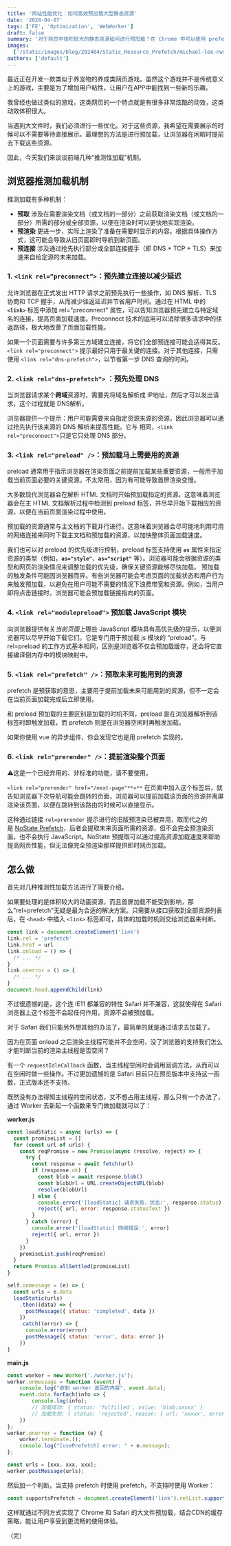 ```yaml
---
title: '网站性能优化：如何高效预加载大型静态资源'
date: '2024-04-07'
tags: ['FE', 'Optimization', 'WebWorker']
draft: false
summary: '对于网页中体积较大的静态资源如何进行预加载？在 Chrome 中可以使用 prefetch， 而在 Safari 中可以使用 Worker 新起一个线程进行加载 …'
images:
  ['/static/images/blog/202404/Static_Resource_Prefetch/michael-lee-nwxwMWXLRpo-unsplash.webp']
authors: ['default']
---
```


最近正在开发一款类似于养宠物的养成类网页游戏。虽然这个游戏并不是传统意义上的游戏，主要是为了增加用户粘性，让用户在APP中能找到一些新的乐趣。

我曾经也做过类似的游戏，这类网页的一个特点就是有很多非常炫酷的动效，这类动效体积很大。

当遇到大文件时，我们必须进行一些优化。对于这些资源，我希望在需要展示的时候可以不需要等待直接展示。最理想的方法是进行预加载，让浏览器在闲暇时提前去下载这些资源。

因此，今天我们来谈谈前端几种“推测性加载”机制。

## 浏览器推测加载机制

推测加载有多种机制：

- **预取**
  涉及在需要渲染文档（或文档的一部分）之前获取渲染文档（或文档的一部分）所需的部分或全部资源，以便在渲染时可以更快地实现渲染。
- **预渲染**
  更进一步，实际上渲染了准备在需要时显示的内容。根据具体操作方式，这可能会导致从旧页面即时导航到新页面。
- **预连接**
  涉及通过抢先执行部分或全部连接握手（即 DNS + TCP + TLS）来加速来自给定源的未来加载。

### **1. `<link rel=”preconnect”>`：预先建立连接以减少延迟**

允许浏览器在正式发出 HTTP 请求之前预先执行一些操作，如 DNS 解析、TLS 协商和 TCP 握手，从而减少往返延迟并节省用户时间。通过在 HTML 中的 **`<link>`** 标签中添加 rel="preconnect" 属性，可以告知浏览器预先建立与特定域名的连接，提高页面加载速度。Preconnect 技术的运用可以消除很多请求中的往返路径，极大地改善了页面加载性能。

如果一个页面需要与许多第三方域建立连接，将它们全部预连接可能会适得其反。`<link rel="preconnect">` 提示最好只用于最关键的连接。对于其他连接，只需使用 `<link rel="dns-prefetch">`，以节省第一步 DNS 查询的时间。

### **2. `<link rel="dns-prefetch">` ：预先处理 DNS**

当浏览器请求某个**跨域**资源时，需要先将域名解析成 IP地址，然后才可以发出请求，这个过程就是 DNS解析。

浏览器提供一个提示：用户可能需要来自指定资源来源的资源，因此浏览器可以通过抢先执行该来源的 DNS 解析来提高性能。它与 相同，`<link rel="preconnect">`只是它只处理 DNS 部分。

### 3. `<link rel="preload" />`：预加载马上需要用的资源

preload 通常用于指示浏览器在渲染页面之前提前加载某些重要资源，一般用于加载当前页面必要的关键资源。不太常用，因为有可能导致首屏渲染变慢。

大多数现代浏览器会在解析 HTML 文档时开始预加载指定的资源。这意味着浏览器会在主 HTML 文档解析过程中检测到 preload 标签，并尽早开始下载相应的资源，以便在当前页面渲染过程中使用。

预加载的资源通常与主文档的下载并行进行。这意味着浏览器会尽可能地利用可用的网络连接来同时下载主文档和预加载的资源，以加快整体页面加载速度。

我们也可以对 preload 的优先级进行控制，preload 标签支持使用 **`as`** 属性来指定资源的类型（例如，**`as="style"`**、**`as="script"`** 等）。浏览器可能会根据资源的类型和网页的渲染情况来调整加载的优先级，确保关键资源能够尽快加载。 预加载的触发条件可能因浏览器而异。有些浏览器可能会考虑页面的加载状态和用户行为来触发预加载，以避免在用户可能不需要的情况下浪费带宽和资源。例如，当用户即将点击链接时，浏览器可能会预加载链接指向的页面。

### **4. `<link rel="modulepreload">` 预加载 JavaScript 模块**

向浏览器提供有关*当前页面*上哪些 JavaScript 模块具有高优先级的提示，以便浏览器可以尽早开始下载它们。它是专门用于预加载 js 模块的 “preload”。与 rel=preload 的工作方式基本相同，区别是浏览器不仅会预加载缓存，还会将它直接编译倒内存中的模块映射中。

### **5. `<link rel="prefetch" />`：预取未来可能用到的资源**

prefetch 是预获取的意思，主要用于提前加载未来可能用到的资源，但不一定会在当前页面加载完成后立即使用。

和 preload 预加载的主要区别是加载的时机不同，preload 是在浏览器解析到该标签时即触发加载，而 prefetch 则是在浏览器空闲时再触发加载。

如果你使用 vue 的异步组件，你会发现它也是用 prefetch 实现的。

### **6. `<link rel="prerender" />`：提前渲染整个页面**

⚠️这是一个已经弃用的、非标准的功能，请不要使用。

`<link rel="prerender" href="/next-page"**>**` 在页面中加入这个标签后，就告知浏览器下次导航可能会跳转的页面，浏览器可以提前加载该页面的资源并离屏渲染该页面，以便在跳转到该路由的时候可以直接显示。

这种通过链接 `rel=prerender` 提示进行的旧版预渲染已被弃用，取而代之的是 [NoState Prefetch](https://developer.chrome.com/blog/nostate-prefetch?hl=zh-cn)，后者会提取未来页面所需的资源，但不会完全预渲染页面，也不会执行 JavaScript。NoState 预提取可以通过提高资源加载速度来帮助提高网页性能，但无法像完全预渲染那样提供即时网页加载。

## 怎么做

首先对几种推测性加载方法进行了简要介绍。

如果要处理的是体积较大的动画资源，而且首屏加载不能受到影响，那么"rel=prefetch"无疑是最为合适的解决方案。只需要从接口获取到全部资源列表后，在 `<head>` 中插入 `<link>` 标签即可，具体的加载时机则交给浏览器来判断。

```jsx
const link = document.createElement('link')
link.rel = 'prefetch'
link.href = url
link.onload = () => {
  /* ... */
}
link.onerror = () => {
  /* ... */
}
document.head.appendChild(link)
```

不过很遗憾的是，这个连 IE11 都兼容的特性 Safari 并不兼容，这就使得在 Safari 浏览器上这个标签不会起任何作用，资源不会被预加载。

对于 Safari 我们只能另外想其他的办法了，最简单的就是通过请求去加载了。

因为在页面 onload 之后渲染主线程可能并不会空闲，没了浏览器的支持我们怎么才能判断当前的渲染主线程是否空闲？

有一个 `requestIdleCallback` 函数，当主线程空闲时会调用回调方法，从而可以在空闲时做一些操作。不过更加遗憾的是 Safari 目前只在预览版本中支持这一函数，正式版本还不支持。

既然没有办法得知主线程的空闲状态，又不想占用主线程，那么只有一个办法了，通过 Worker 去新起一个函数来专门做加载就可以了：

**worker.js**

```jsx
const loadStatic = async (urls) => {
  const promiseList = []
  for (const url of urls) {
    const reqPromise = new Promise(async (resolve, reject) => {
      try {
        const response = await fetch(url)
        if (response.ok) {
          const blob = await response.blob()
          const blobUrl = URL.createObjectURL(blob)
          resolve(blobUrl)
        } else {
          console.error('[loadStatic] 请求失败，状态:', response.status)
          reject({ url, error: response.statusText })
        }
      } catch (error) {
        console.error('[loadStatic] 网络错误:', error)
        reject({ url, error })
      }
    })
    promiseList.push(reqPromise)
  }
  return Promise.allSettled(promiseList)
}

self.onmessage = (e) => {
  const urls = e.data
  loadStatic(urls)
    .then((data) => {
      postMessage({ status: 'completed', data })
    })
    .catch((error) => {
      console.error(error)
      postMessage({ status: 'error', data: error })
    })
}
```

**main.js**

```jsx
const worker = new Worker('./worker.js');
worker.onmessage = function (event) {
    console.log("收到 worker 返回的内容", event.data);
    event.data.forEach(info => {
	    console.log(info);
	    // 加载成功: { status: 'fulfilled', value: 'blob:xxxxx' }
	    // 加载失败: { status: 'rejected', reason: { url: 'xxxxx', error: 'Not Found' } }
    })
};
worker.onerror = function (e) {
    worker.terminate.();
    console.log("[usePrefetch] error: " + e.message);
};

const urls = [xxx, xxx, xxx];
worker.postMessage(urls);
```

然后加一个判断，当支持 prefetch 时使用 prefetch，不支持时使用 Worker：

```jsx
const supportsPrefetch = document.createElement('link').relList.supports('prefetch')
```

这样就通过不同方式实现了 Chrome 和 Safari 的大文件预加载，结合CDN的缓存策略，能让用户享受到更流畅的使用体验。

（完）
